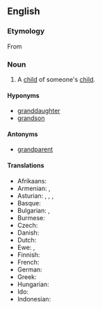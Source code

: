 ==English==
{{wikipedia}}

===Etymology===
From {{prefix|grand|child}}

===Noun===
{{en-noun|grandchildren}}

# A [[child]] of someone's [[child]].

====Hyponyms====
* [[granddaughter]]
* [[grandson]]

====Antonyms====
* {{sense|with regard to ancestry}} [[grandparent]]

====Translations====
{{trans-top|child of someone’s child}}
* Afrikaans: {{t+|af|kleinkind|n}}
* Armenian: {{t-|hy|թոռ|tr=t‘oŕ}}, {{t-|hy|թոռնիկ|tr=t‘oŕnik}}
* Asturian: {{t+|ast|nietu|m}}, {{t+|ast|ñetu|m}}, {{t+|ast|nieta|f}}, {{t+|ast|ñeta|f}}
* Basque: {{t+|eu|biloba}}
* Bulgarian: {{t+|bg|внук|m}}, {{t+|bg|внучка|f}}
* Burmese: {{t+|my|မြေး|tr=mjí|sc=Mymr}}
* Czech: {{t+|cs|vnouče|n}}
* Danish: {{t+|da|barnebarn|n}}
* Dutch: {{t+|nl|kleinkind|n}}
* Ewe: {{tø|ee|tɔgbuiyɔvi|n}}, {{tø|ee|mamayɔvi|n}}
* Finnish: {{t+|fi|lapsenlapsi}}
* French: {{t+|fr|petit-enfant|m}}
* German: {{t+|de|Enkelkind|n}}
* Greek: {{t+|el|εγγόνι|n|tr=engóni}}
* Hungarian: {{t+|hu|unoka}}
* Ido: {{t+|io|nepoto}}
* Indonesian: {{t+|id|cucu}}
* Italian: {{t+|it|nipote|m|f}}
* Japanese: {{t+|ja|孫|tr=まご, mago}}
* Kalenjin: {{tø|kln|mjokoret}}
* Khmer: {{t+|km|ចៅ|sc=Khmr|tr=chav}}, {{t+|km|នត្តា|sc=Khmr|tr=noattaa}}
* Kurdish: {{t+|ku|nevî}}, {{t+|ku|torin}}
* Latgalian: {{tø|ltg|bārnubārns}}, {{tø|ltg|unuks}}
* Latvian: {{t-|lv|mazbērns}}
* Lithuanian: {{t-|lt|vaikaitis}}, {{t-|lt|anūkas}}
* Macedonian: {{t-|mk|внук|m|tr=vnuk}}, {{t-|mk|внука|f|tr=vnúka}}
{{trans-mid}}
* Malay:
*: Rumi: {{t-|ms|cucu}}
*: Jawi: {{t-|ms|چوچو|sc=Arab}}
* Meru: {{tø|mer|kajuju}}
* Norwegian:
*: Bokmål: {{t+|nb|barnebarn|n}}
*: Nynorsk: {{t-|nn|barnebarn|n}}
* Persian: {{t+|fa|نوه|tr=naveh}}
* Polish: {{t-|pl|wnuczę|n}}
* Portuguese: {{t+|pt|neto|m}}, {{t+|pt|neta|f}}
* Russian: {{t+|ru|внук|m|tr=vnuk}}, {{t+|ru|внучка|f|tr=vnúčka}}
* Scots: {{tø|sco|oe}}
* Scottish Gaelic: {{t+|gd|ogha|m}}
* Serbo-Croatian:
*: Cyrillic: {{t-|sh|унуче|n}}
*: Roman: {{t-|sh|unuče|n}}
* Slovak: {{t-|sk|vnúča|n}}
* Spanish: {{t+|es|nieto|m}}
* Swahili: {{t+|sw|mjukuu}}
* Swedish: {{t+|sv|barnbarn|n}}
* Talysh:
*: Asalemi: {{tø|tly|نوه|tr=nava|sc=fa-Arab}}
* Taos: {{tø|twf|mą́kuna}}
* Thai: {{t+|th|หลาน|tr=lăan}}
* Turkish: {{t+|tr|torun}}
* Volapük: {{t+|vo|poscil}}
* Yiddish: {{t-|yi|אייניקל|n|tr=eynikl|sc=Hebr}}
{{trans-bottom}}

[[Category:English nouns with irregular plurals]]
[[Category:en:Family]]

[[ast:grandchild]]
[[de:grandchild]]
[[et:grandchild]]
[[el:grandchild]]
[[fr:grandchild]]
[[ko:grandchild]]
[[io:grandchild]]
[[id:grandchild]]
[[it:grandchild]]
[[kn:grandchild]]
[[ka:grandchild]]
[[kk:grandchild]]
[[sw:grandchild]]
[[hu:grandchild]]
[[mg:grandchild]]
[[my:grandchild]]
[[nl:grandchild]]
[[ja:grandchild]]
[[pl:grandchild]]
[[ru:grandchild]]
[[simple:grandchild]]
[[fi:grandchild]]
[[sv:grandchild]]
[[ta:grandchild]]
[[te:grandchild]]
[[th:grandchild]]
[[vi:grandchild]]
[[zh:grandchild]]